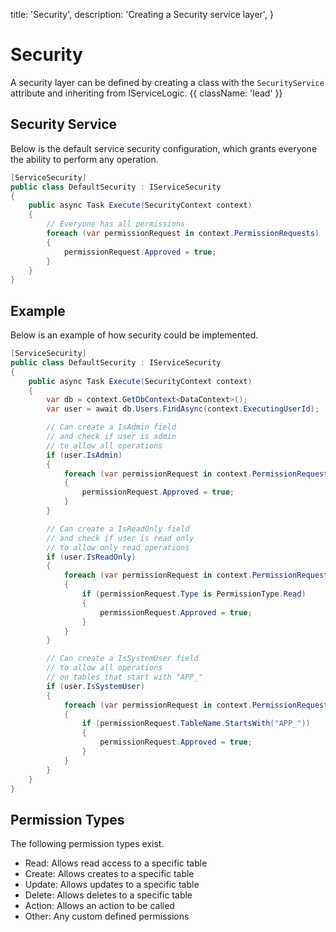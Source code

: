   title: 'Security',
  description: 'Creating a Security service layer',
}

# Security

A security layer can be defined by creating a class with the `SecurityService` attribute and inheriting from IServiceLogic. {{ className: 'lead' }}

## Security Service

Below is the default service security configuration, which grants everyone the ability to perform any operation.

```c# {{ title: 'Project.Services / ServiceSecurity / DefaultSecurity.cs' }}
[ServiceSecurity]
public class DefaultSecurity : IServiceSecurity
{
    public async Task Execute(SecurityContext context)
    {
        // Everyone has all permissions
        foreach (var permissionRequest in context.PermissionRequests)
        {
            permissionRequest.Approved = true;
        }
    }
}
```

## Example

Below is an example of how security could be implemented.

```c# {{ title: 'Project.Services / ServiceSecurity / DefaultSecurity.cs' }}
[ServiceSecurity]
public class DefaultSecurity : IServiceSecurity
{
    public async Task Execute(SecurityContext context)
    {
        var db = context.GetDbContext<DataContext>();
        var user = await db.Users.FindAsync(context.ExecutingUserId);

        // Can create a IsAdmin field
        // and check if user is admin
        // to allow all operations
        if (user.IsAdmin)
        {
            foreach (var permissionRequest in context.PermissionRequests)
            {
                permissionRequest.Approved = true;
            }
        }

        // Can create a IsReadOnly field
        // and check if user is read only
        // to allow only read operations
        if (user.IsReadOnly)
        {
            foreach (var permissionRequest in context.PermissionRequests)
            {
                if (permissionRequest.Type is PermissionType.Read)
                {
                    permissionRequest.Approved = true;
                }
            }
        }

        // Can create a IsSystemUser field
        // to allow all operations
        // on tables that start with "APP_"
        if (user.IsSystemUser)
        {
            foreach (var permissionRequest in context.PermissionRequests)
            {
                if (permissionRequest.TableName.StartsWith("APP_"))
                {
                    permissionRequest.Approved = true;
                }
            }
        }
    }
}
```

## Permission Types

The following permission types exist.

- Read: Allows read access to a specific table
- Create: Allows creates to a specific table
- Update: Allows updates to a specific table
- Delete: Allows deletes to a specific table
- Action: Allows an action to be called
- Other: Any custom defined permissions
